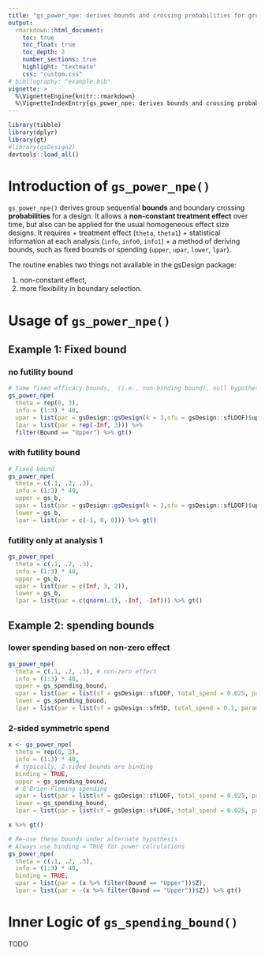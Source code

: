 ```yaml
---
title: "gs_power_npe: derives bounds and crossing probabilities for group sequential designs under NPH assumptions"
output:
  rmarkdown::html_document:
    toc: true
    toc_float: true
    toc_depth: 2
    number_sections: true
    highlight: "textmate"
    css: "custom.css"
# bibliography: "example.bib"
vignette: >
  %\VignetteEngine{knitr::rmarkdown}
  %\VignetteIndexEntry{gs_power_npe: derives bounds and crossing probabilities for group sequential designs under NPH assumptions}
---
```


```r
library(tibble)
library(dplyr)
library(gt)
#library(gsDesign2)
devtools::load_all()
```

# Introduction of `gs_power_npe()`

`gs_power_npe()` derives group sequential **bounds** and boundary crossing **probabilities** for a design. 
It allows a **non-constant treatment effect** over time, but also can be applied for the usual homogeneous effect size designs. 
It requires 
+ treatment effect (`theta`, `theta1`)
+ statistical information at each analysis (`info`, `info0`, `info1`)
+ a method of deriving bounds, such as fixed bounds or spending (`upper`, `upar`, `lower`, `lpar`). 

The routine enables two things not available in the gsDesign package:

1. non-constant effect, 
1. more flexibility in boundary selection. 



# Usage of `gs_power_npe()`

## Example 1: Fixed bound {.tabset}

### no futility bound

```r
# Same fixed efficacy bounds,  (i.e., non-binding bound), null hypothesis
gs_power_npe(
  theta = rep(0, 3),
  info = (1:3) * 40,
  upar = list(par = gsDesign::gsDesign(k = 3,sfu = gsDesign::sfLDOF)$upper$bound),
  lpar = list(par = rep(-Inf, 3))) %>%
  filter(Bound == "Upper") %>% gt()
```

### with futility bound 
```r
# Fixed bound
gs_power_npe(
  theta = c(.1, .2, .3),
  info = (1:3) * 40,
  upper = gs_b,
  upar = list(par = gsDesign::gsDesign(k = 3,sfu = gsDesign::sfLDOF)$upper$bound),
  lower = gs_b,
  lpar = list(par = c(-1, 0, 0))) %>% gt()
```


### futility only at analysis 1
```r
gs_power_npe(
  theta = c(.1, .2, .3),
  info = (1:3) * 40,
  upper = gs_b,
  upar = list(par = c(Inf, 3, 2)),
  lower = gs_b,
  lpar = list(par = c(qnorm(.1), -Inf, -Inf))) %>% gt()
```


## Example 2: spending bounds {.tabset}

### lower spending based on non-zero effect
```r
gs_power_npe(
  theta = c(.1, .2, .3), # non-zero effect
  info = (1:3) * 40,
  upper = gs_spending_bound,
  upar = list(par = list(sf = gsDesign::sfLDOF, total_spend = 0.025, param = NULL, timing = NULL)),
  lower = gs_spending_bound,
  lpar = list(par = list(sf = gsDesign::sfHSD, total_spend = 0.1, param = -1, timing = NULL)))
```

### 2-sided symmetric spend
```r
x <- gs_power_npe(
  theta = rep(0, 3),
  info = (1:3) * 40,
  # typically, 2-sided bounds are binding
  binding = TRUE,
  upper = gs_spending_bound,
  # O'Brien-Fleming spending
  upar = list(par = list(sf = gsDesign::sfLDOF, total_spend = 0.025, param = NULL, timing = NULL)),
  lower = gs_spending_bound,
  lpar = list(par = list(sf = gsDesign::sfLDOF, total_spend = 0.025, param = NULL, timing = NULL)))

x %>% gt()
```

```r
# Re-use these bounds under alternate hypothesis
# Always use binding = TRUE for power calculations
gs_power_npe(
  theta = c(.1, .2, .3),
  info = (1:3) * 40,
  binding = TRUE,
  upar = list(par = (x %>% filter(Bound == "Upper"))$Z),
  lpar = list(par = -(x %>% filter(Bound == "Upper"))$Z)) %>% gt()
```


# Inner Logic of `gs_spending_bound()`

TODO


